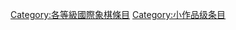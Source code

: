 {{Articles by Quality|topic=國際象棋|format=TOC}}
{{Wikipedia category}}
{{emptycat}}

[[Category:各等級國際象棋條目|Category:各等級國際象棋條目]]
[[Category:小作品级条目|Category:小作品级条目]]
